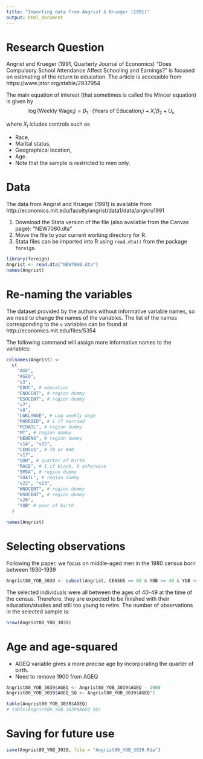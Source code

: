 ```yaml
---
title: "Importing data from Angrist & Krueger (1991)"
output: html_document
---
```



# Research Question

Angrist and Krueger (1991, Quarterly Journal of Economics) "Does Compulsory School Attendance Affect Schooling and Earnings?" is focused on estimating of the return to education. The article is accessible from https://www.jstor.org/stable/2937954

The main equation of interest (that sometimes is called the Mincer equation) is given by
$$\begin{equation}
\log(\text{Weekly Wage}_i)=\beta_1\cdot (\text{Years of Education}_i)+X_i'\beta_2+U_i,
\end{equation}$$

where $X_i$ icludes controls such as

* Race,
* Marital status,
* Geographical location,
* Age.
* Note that the sample is restricted to men only.


# Data

The data from Angrist and Krueger (1991) is available from http://economics.mit.edu/faculty/angrist/data1/data/angkru1991 

1. Download the Stata version of the file (also available from the Canvas page): "NEW7080.dta"
2. Move the file to your current working directory for R.
3. Stata files can be imported into R using `read.dta()` from the package `foreign`.


```r
library(foreign)
Angrist <- read.dta("NEW7080.dta")
names(Angrist)
```


# Re-naming the variables

The dataset provided by the authors without informative variable names, so we need to change the names of the variables. The list of the names corresponding to the `v` variables can be found at http://economics.mit.edu/files/5354

The following command will assign more informative names to the variables:
```r
colnames(Angrist) <-
  c(
    "AGE",
    "AGEQ",
    "v3",
    "EDUC", # education
    "ENOCENT", # region dummy
    "ESOCENT", # region dummy
    "v7",
    "v8",
    "LWKLYWGE", # Log weekly wage
    "MARRIED", # 1 if married
    "MIDATL", # region dummy
    "MT", # region dummy
    "NEWENG", # region dummy
    "v14", "v15",
    "CENSUS", # 70 or #80
    "v17",
    "QOB", # quarter of birth
    "RACE", # 1 if black, 0 otherwise
    "SMSA", # region dummy
    "SOATL", # region dummy
    "v22", "v23",
    "WNOCENT", # region dummy
    "WSOCENT", # region dummy
    "v26",
    "YOB" # year of birth
  )

names(Angrist)
```

# Selecting observations

Following the paper, we focus on middle-aged men in the 1980 census born between 1930-1939
```r
Angrist80_YOB_3039 <- subset(Angrist, CENSUS == 80 & YOB >= 40 & YOB <= 49)
```

The selected individuals were all between the ages of 40-49 at the time of the census. Therefore, they are expected to be finished with their education/studies and still too young to retire. The number of observations in the selected sample is:
```r
nrow(Angrist80_YOB_3039)
```

# Age and age-squared

* AGEQ variable gives a more precise age by incorporating the quarter of birth.
* Need to remove 1900 from AGEQ

```r
Angrist80_YOB_3039$AGEQ <- Angrist80_YOB_3039$AGEQ - 1900
Angrist80_YOB_3039$AGEQ_SQ <- Angrist80_YOB_3039$AGEQ^2

table(Angrist80_YOB_3039$AGEQ)
# table(Angrist80_YOB_3039$AGEQ_SQ)
```

# Saving for future use

```r
save(Angrist80_YOB_3039, file = "Angrist80_YOB_3039.Rda")
```

